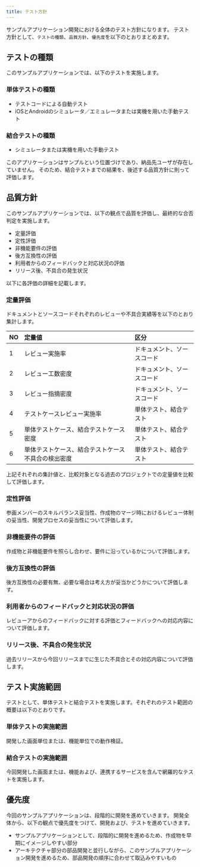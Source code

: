 ```yaml
---
title: テスト方針
---
```


サンプルアプリケーション開発における全体のテスト方針になります。
テスト方針として、`テストの種類`、`品質方針`、`優先度`を以下のとおりまとめます。

## テストの種類

このサンプルアプリケーションでは、以下のテストを実施します。

### 単体テストの種類

- テストコードによる自動テスト
- iOSとAndroidのシミュレータ／エミュレータまたは実機を用いた手動テスト

### 結合テストの種類

- シミュレータまたは実機を用いた手動テスト

このアプリケーションはサンプルという位置づけであり、納品先ユーザが存在していません。
そのため、結合テストまでの結果を、後述する品質方針に則って評価します。

## 品質方針

このサンプルアプリケーションでは、以下の観点で品質を評価し、最終的な合否判定を実施します。

- 定量評価
- 定性評価
- 非機能要件の評価
- 後方互換性の評価
- 利用者からのフィードバックと対応状況の評価
- リリース後、不具合の発生状況

以下に各評価の詳細を記載します。

### 定量評価

ドキュメントとソースコードそれぞれのレビューや不具合実績等を以下のとおり集計します。

| NO | 定量値 | 区分 |
| --- | :--- | :--- |
| 1 | レビュー実施率 | ドキュメント、ソースコード |
| 2 | レビュー工数密度 | ドキュメント、ソースコード |
| 3 | レビュー指摘密度 | ドキュメント、ソースコード |
| 4 | テストケースレビュー実施率 | 単体テスト、結合テスト |
| 5 | 単体テストケース、結合テストケース密度 | 単体テスト、結合テスト |
| 6 | 単体テストケース、結合テストケース不具合の検出密度 | 単体テスト、結合テスト |

上記それぞれの集計値と、比較対象となる過去のプロジェクトでの定量値を比較して評価します。

### 定性評価

参画メンバーのスキルバランス妥当性、作成物のマージ時におけるレビュー体制の妥当性、開発プロセスの妥当性について評価します。

### 非機能要件の評価

作成物と非機能要件を照らし合わせ、要件に沿っているかについて評価します。

### 後方互換性の評価

後方互換性の必要有無、必要な場合は考え方が妥当かどうかについて評価します。

### 利用者からのフィードバックと対応状況の評価

レビューアからのフィードバックに対する評価とフィードバックへの対応内容について評価します。

### リリース後、不具合の発生状況

過去リリースから今回リリースまでに生じた不具合とその対応内容について評価します。

## テスト実施範囲

テストとして、単体テストと結合テストを実施します。それぞれのテスト範囲の概要は以下のとおりです。

### 単体テストの実施範囲

開発した画面単位または、機能単位での動作検証。

### 結合テストの実施範囲

今回開発した画面または、機能および、連携するサービスを含んで網羅的なテストを実施します。

## 優先度

今回のサンプルアプリケーションは、段階的に開発を進めていきます。
開発全体から、以下の観点で優先度をつけて、開発および、テストを進めていきます。

- サンプルアプリケーションとして、段階的に開発を進めるため、作成物を早期にイメージしやすい部分
- アーキテクチャ部分の部品開発と並行しながら、このサンプルアプリケーション開発を進めるため、部品開発の順序に合わせて取込みやすいもの
